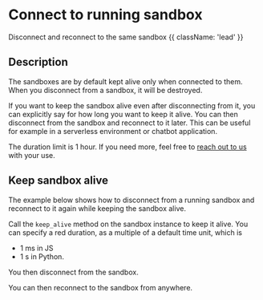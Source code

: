# Connect to running sandbox

Disconnect and reconnect to the same sandbox {{ className: 'lead' }}

## Description

The sandboxes are by default kept alive only when connected to them. When you disconnect from a sandbox, it will be destroyed.

If you want to keep the sandbox alive even after disconnecting from it, you can explicitly say for how long you want to keep it alive. You can then disconnect from the sandbox and reconnect to it later. This can be useful for example in a serverless environment or chatbot application.

The duration limit is 1 hour. If you need more, feel free to [reach out to us](/getting-help) with your use.

## Keep sandbox alive

The example below shows how to disconnect from a running sandbox and reconnect to it again while keeping the sandbox alive.

<CodeGroupAutoload
  path="reconnect/reconnect_1"
  isRunnable={false}
/>

Call the `keep_alive` method on the sandbox instance to keep it alive. You can specify a red duration, as a multiple of a default time unit, which is
- 1 ms in JS
- 1 s in Python.

You then disconnect from the sandbox.

<CodeGroupAutoload
  path="reconnect/reconnect_2"
  isRunnable={false}
/>

You can then reconnect to the sandbox from anywhere.

<CodeGroupAutoload
  path="reconnect/reconnect_3"
  isRunnable={false}
/>

